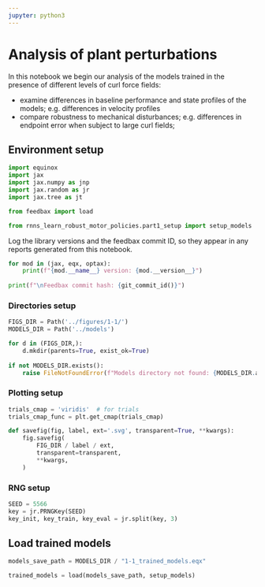 ```yaml
---
jupyter: python3
---
```


# Analysis of plant perturbations

In this notebook we begin our analysis of the models trained in the presence of different levels of curl force fields:

- examine differences in baseline performance and state profiles of the models; e.g. differences in velocity profiles
- compare robustness to mechanical disturbances; e.g. differences in endpoint error when subject to large curl fields; 


## Environment setup

```python
import equinox
import jax
import jax.numpy as jnp
import jax.random as jr
import jax.tree as jt

from feedbax import load

from rnns_learn_robust_motor_policies.part1_setup import setup_models
```

Log the library versions and the feedbax commit ID, so they appear in any reports generated from this notebook.

```python
for mod in (jax, eqx, optax): 
    print(f"{mod.__name__} version: {mod.__version__}")
    
print(f"\nFeedbax commit hash: {git_commit_id()}")
```

### Directories setup

```python
FIGS_DIR = Path('../figures/1-1/')
MODELS_DIR = Path('../models')

for d in (FIGS_DIR,):
    d.mkdir(parents=True, exist_ok=True)
    
if not MODELS_DIR.exists():
    raise FileNotFoundError(f"Models directory not found: {MODELS_DIR.absolute()}")
```

### Plotting setup 

```python
trials_cmap = 'viridis'  # for trials
trials_cmap_func = plt.get_cmap(trials_cmap)

def savefig(fig, label, ext='.svg', transparent=True, **kwargs): 
    fig.savefig(
        FIG_DIR / label / ext,
        transparent=transparent, 
        **kwargs, 
    )
```

### RNG setup

```python
SEED = 5566
key = jr.PRNGKey(SEED)
key_init, key_train, key_eval = jr.split(key, 3)
```

## Load trained models

```python
models_save_path = MODELS_DIR / "1-1_trained_models.eqx"

trained_models = load(models_save_path, setup_models)
```

## 

